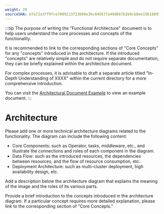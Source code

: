 ```yaml
---
weight: 20
sourceSHA: b7a72a3ff9fce7009213723b60e3bc84567fa49d6b7b2b9cb8ee156188954089
---
```


:::tip
The purpose of writing the "Functional Architecture" document is to help users understand the core processes and concepts of the functionality.

It is recommended to link to the corresponding sections of "Core Concepts" for any "concepts" introduced in the architecture. If the introduced "concepts" are relatively simple and do not require separate documentation, they can be briefly explained within the architecture document.

For complex processes, it is advisable to draft a separate article titled "In-Depth Understanding of XXXX" within the current directory for a more comprehensive introduction.

You can visit the [Architectural Document Example](https://product-doc-guide.alauda.cn/template/arch/module_arch_example.html) to view an example document.
:::

# Architecture

Please add one or more technical architecture diagrams related to the functionality. The diagram can include the following content:

- Core Components: such as Operator, tasks, middleware, etc., and illustrate the connections and roles of each component in the diagram.
- Data Flow: such as the introduced resources, the dependencies between resources, and the flow of resource consumption, etc.
- Deployment Architecture: such as multi-cluster deployment, high availability design, etc.

Add a description below the architecture diagram that explains the meaning of the image and the roles of its various parts.

Provide a brief introduction to the concepts introduced in the architecture diagram. If a particular concept requires more detailed explanation, please link to the corresponding section of "Core Concepts."
